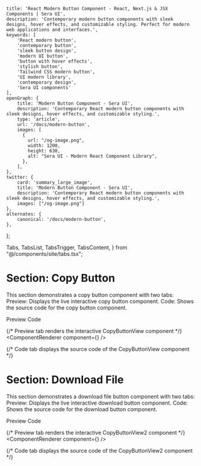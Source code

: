     title: 'React Modern Button Component - React, Next.js & JSX Components | Sera UI',
    description: 'Contemporary modern button components with sleek designs, hover effects, and customizable styling. Perfect for modern web applications and interfaces.',
    keywords: [
        'React modern button',
        'contemporary button',
        'sleek button design',
        'modern UI button',
        'button with hover effects',
        'stylish button',
        'Tailwind CSS modern button',
        'UI modern library',
        'contemporary design',
        'Sera UI components'
    ],
    openGraph: {
        title: 'Modern Button Component - Sera UI',
        description: 'Contemporary React modern button components with sleek designs, hover effects, and customizable styling.',
        type: 'article',
        url: '/docs/modern-button',
        images: [
          {
            url: "/og-image.png",
            width: 1200,
            height: 630,
            alt: "Sera UI - Modern React Component Library",
          },
        ],
    },
    twitter: {
        card: 'summary_large_image',
        title: 'Modern Button Component - Sera UI',
        description: 'Contemporary React modern button components with sleek designs, hover effects, and customizable styling.',
        images: ["/og-image.png"]
    },
    alternates: {
        canonical: '/docs/modern-button',
    },
};

  Tabs,
  TabsList,
  TabsTrigger,
  TabsContent,
} from "@/components/site/tabs.tsx";




# Section: Copy Button <AI dir="left"/>

 This section demonstrates a copy button component with two tabs:
 Preview: Displays the live interactive copy button component.
 Code: Shows the source code for the copy button component.



<Tabs defaultValue="preview" className="">
  <TabsList>
    <TabsTrigger value="preview">Preview</TabsTrigger>
    <TabsTrigger value="code">Code</TabsTrigger>
  </TabsList>

  {/* Preview tab renders the interactive CopyButtonView component */}
  <TabsContent value="preview">
    <ComponentRenderer component={<CopyButtonView />} />
  </TabsContent>

  {/* Code tab displays the source code of the CopyButtonView component */}
  <TabsContent value="code">
    <CodeBlock filePath="src/app/docs/modern-button/button.tsx" />
  </TabsContent>
</Tabs>


  # Section: Download File

   This section demonstrates a download file button component with two tabs:
   Preview: Displays the live interactive download button component.
   Code: Shows the source code for the download button component.


<Tabs defaultValue="preview" className="">
  <TabsList>
    <TabsTrigger value="preview">Preview</TabsTrigger>
    <TabsTrigger value="code">Code</TabsTrigger>
  </TabsList>

  {/* Preview tab renders the interactive CopyButtonView2 component */}
  <TabsContent value="preview">
    <ComponentRenderer component={<CopyButtonView2 />} />
  </TabsContent>

  {/* Code tab displays the source code of the CopyButtonView2 component */}
  <TabsContent value="code">
    <CodeBlock filePath="src/app/docs/modern-button/button2.tsx" />
  </TabsContent>
</Tabs>
